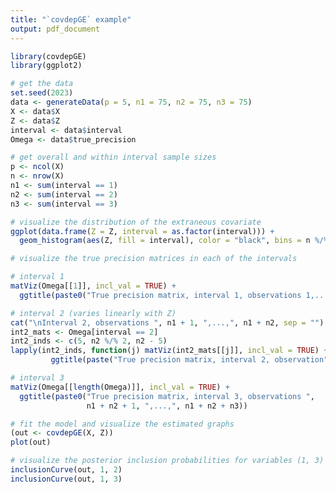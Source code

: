 ```yaml
---
title: "`covdepGE` example"
output: pdf_document
--- 
```


```r
library(covdepGE)
library(ggplot2)

# get the data
set.seed(2023)
data <- generateData(p = 5, n1 = 75, n2 = 75, n3 = 75)
X <- data$X
Z <- data$Z
interval <- data$interval
Omega <- data$true_precision

# get overall and within interval sample sizes
p <- ncol(X)
n <- nrow(X)
n1 <- sum(interval == 1)
n2 <- sum(interval == 2)
n3 <- sum(interval == 3)

# visualize the distribution of the extraneous covariate
ggplot(data.frame(Z = Z, interval = as.factor(interval))) +
  geom_histogram(aes(Z, fill = interval), color = "black", bins = n %/% 15)

# visualize the true precision matrices in each of the intervals

# interval 1
matViz(Omega[[1]], incl_val = TRUE) +
  ggtitle(paste0("True precision matrix, interval 1, observations 1,...,", n1))

# interval 2 (varies linearly with Z)
cat("\nInterval 2, observations ", n1 + 1, ",...,", n1 + n2, sep = "")
int2_mats <- Omega[interval == 2]
int2_inds <- c(5, n2 %/% 2, n2 - 5)
lapply(int2_inds, function(j) matViz(int2_mats[[j]], incl_val = TRUE) +
         ggtitle(paste("True precision matrix, interval 2, observation", j + n1)))

# interval 3
matViz(Omega[[length(Omega)]], incl_val = TRUE) +
  ggtitle(paste0("True precision matrix, interval 3, observations ",
                 n1 + n2 + 1, ",...,", n1 + n2 + n3))

# fit the model and visualize the estimated graphs
(out <- covdepGE(X, Z))
plot(out)

# visualize the posterior inclusion probabilities for variables (1, 3) and (1, 2)
inclusionCurve(out, 1, 2)
inclusionCurve(out, 1, 3)
```
